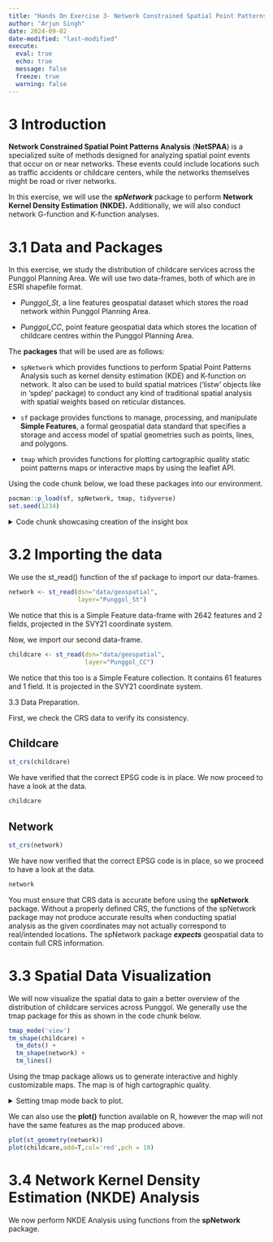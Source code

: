 ```yaml
---
title: "Hands On Exercise 3- Network Constrained Spatial Point Patterns Analysis"
author: "Arjun Singh"
date: 2024-09-02
date-modified: "last-modified"
execute: 
  eval: true
  echo: true
  message: false
  freeze: true
  warning: false
---
```


# 3 Introduction

**Network Constrained Spatial Point Patterns Analysis** (**NetSPAA**) is a specialized suite of methods designed for analyzing spatial point events that occur on or near networks. These events could include locations such as traffic accidents or childcare centers, while the networks themselves might be road or river networks.

In this exercise, we will use the ***spNetwork*** package to perform **Network Kernel Density Estimation (NKDE).** Additionally, we will also conduct network G-function and K-function analyses.

# 3.1 Data and Packages

In this exercise, we study the distribution of childcare services across the Punggol Planning Area. We will use two data-frames, both of which are in ESRI shapefile format.

-   *Punggol_St*, a line features geospatial dataset which stores the road network within Punggol Planning Area.

-   *Punggol_CC*, point feature geospatial data which stores the location of childcare centres within the Punggol Planning Area.

The **packages** that will be used are as follows:

-   `spNetwork` which provides functions to perform Spatial Point Patterns Analysis such as kernel density estimation (KDE) and K-function on network. It also can be used to build spatial matrices (‘listw’ objects like in ‘spdep’ package) to conduct any kind of traditional spatial analysis with spatial weights based on reticular distances.

-   `sf` package provides functions to manage, processing, and manipulate **Simple Features**, a formal geospatial data standard that specifies a storage and access model of spatial geometries such as points, lines, and polygons.

-   `tmap` which provides functions for plotting cartographic quality static point patterns maps or interactive maps by using the leaflet API.

Using the code chunk below, we load these packages into our environment.

```r
pacman::p_load(sf, spNetwork, tmap, tidyverse)
set.seed(1234)
```

<details>

<summary>Code chunk showcasing creation of the insight box</summary>

```css
.insights-box {
  background-color: #f0f9f5;
  border-left: 5px solid #28a745;
  padding: 15px;
  border-radius: 5px;
  margin: 20px 0;
  font-size: 1rem;
  display: flex;
  align-items: flex-start;
}

.insights-box::before {
  content: "\1F4A1"; /* Light bulb emoji */
  font-size: 1.5rem;
  margin-right: 10px;
  color: #28a745;
}
```

</details>

# 3.2 Importing the data

We use the st_read() function of the sf package to import our data-frames.

```r
network <- st_read(dsn="data/geospatial", 
                   layer="Punggol_St")
```

We notice that this is a Simple Feature data-frame with 2642 features and 2 fields, projected in the SVY21 coordinate system.

Now, we import our second data-frame.

```r
childcare <- st_read(dsn="data/geospatial",
                     layer="Punggol_CC")
```

We notice that this too is a Simple Feature collection. It contains 61 features and 1 field. It is projected in the SVY21 coordinate system.

3.3 Data Preparation.

First, we check the CRS data to verify its consistency.

::: panel-tabset
## Childcare

```r
st_crs(childcare)
```

We have verified that the correct EPSG code is in place. We now proceed to have a look at the data.

```r
childcare
```

## Network

```r
st_crs(network)
```

We have now verified that the correct EPSG code is in place, so we proceed to have a look at the data.

```r
network

```
:::

::: insights-box
You must ensure that CRS data is accurate before using the **spNetwork** package. Without a properly defined CRS, the functions of the spNetwork package may not produce accurate results when conducting spatial analysis as the given coordinates may not actually correspond to real/intended locations. The spNetwork package ***expects*** geospatial data to contain full CRS information.
:::

# 3.3 Spatial Data Visualization

We will now visualize the spatial data to gain a better overview of the distribution of childcare services across Punggol. We generally use the tmap package for this as shown in the code chunk below.

```r
tmap_mode('view')
tm_shape(childcare) + 
  tm_dots() + 
  tm_shape(network) +
  tm_lines()
```

Using the tmap package allows us to generate interactive and highly customizable maps. The map is of high cartographic quality.

<details>

<summary>Setting tmap mode back to plot.</summary>

```r
tmap_mode('plot')
```

</details>

We can also use the **plot()** function available on R, however the map will not have the same features as the map produced above.

```r
plot(st_geometry(network))
plot(childcare,add=T,col='red',pch = 19)
```

# 3.4 Network Kernel Density Estimation (NKDE) Analysis

We now perform NKDE Analysis using functions from the **spNetwork** package.
